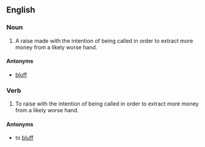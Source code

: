 ==English==

===Noun===
{{en-noun|head=[[value]] [[raise]]}}

# {{context|poker}} A raise made with the intention of being called in order to extract more money from a likely worse hand. 

====Antonyms====

* [[bluff]]

===Verb===
{{en-verb|head=[[value]] [[raise]]|value raises|value raising|value raised}}

# {{context|poker}} To raise with the intention of being called in order to extract more money from a likely worse hand.

====Antonyms====

* to [[bluff]]